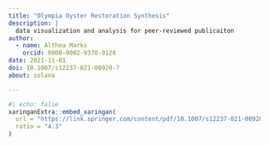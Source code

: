 ```yaml
---
title: "Olympia Oyster Restoration Synthesis"
description: |
  data visualization and analysis for peer-reviewed publicaiton
author: 
  - name: Althea Marks
    orcid: 0000-0002-9370-9128
date: 2021-11-01
doi: 10.1007/s12237-021-00920-7 
about: solana

---
```




```r
#| echo: false
xaringanExtra::embed_xaringan(
  url = "https://link.springer.com/content/pdf/10.1007/s12237-021-00920-7.pdf",
  ratio = "4:3"
)
```